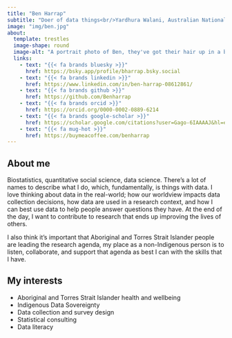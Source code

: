 ```yaml
---
title: "Ben Harrap"
subtitle: "Doer of data things<br/>Yardhura Walani, Australian National University"
image: "img/ben.jpg"
about:
  template: trestles
  image-shape: round
  image-alt: "A portrait photo of Ben, they've got their hair up in a bun, are wearing a white and navy striped jumper, and are smiling."
  links:
    - text: "{{< fa brands bluesky >}}"
      href: https://bsky.app/profile/bharrap.bsky.social
    - text: "{{< fa brands linkedin >}}"
      href: https://www.linkedin.com/in/ben-harrap-08612861/
    - text: "{{< fa brands github >}}"
      href: https://github.com/Benharrap
    - text: "{{< fa brands orcid >}}"
      href: https://orcid.org/0000-0002-0889-6214
    - text: "{{< fa brands google-scholar >}}"
      href: https://scholar.google.com/citations?user=Gago-6IAAAAJ&hl=en
    - text: "{{< fa mug-hot >}}"
      href: https://buymeacoffee.com/benharrap
---
```


## About me

Biostatistics, quantitative social science, data science. There’s a lot of names to describe what I do, which, fundamentally, is things with data. I love thinking about data in the real-world; how our worldview impacts data collection decisions, how data are used in a research context, and how I can best use data to help people answer questions they have. At the end of the day, I want to contribute to research that ends up improving the lives of others.

I also think it’s important that Aboriginal and Torres Strait Islander people are leading the research agenda, my place as a non-Indigenous person is to listen, collaborate, and support that agenda as best I can with the skills that I have.

## My interests

-   Aboriginal and Torres Strait Islander health and wellbeing
-   Indigenous Data Sovereignty
-   Data collection and survey design
-   Statistical consulting
-   Data literacy